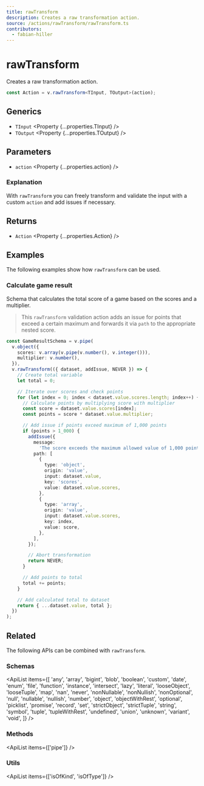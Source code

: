```yaml
---
title: rawTransform
description: Creates a raw transformation action.
source: /actions/rawTransform/rawTransform.ts
contributors:
  - fabian-hiller
---
```



# rawTransform

Creates a raw transformation action.

```ts
const Action = v.rawTransform<TInput, TOutput>(action);
```

## Generics

- `TInput` <Property {...properties.TInput} />
- `TOutput` <Property {...properties.TOutput} />

## Parameters

- `action` <Property {...properties.action} />

### Explanation

With `rawTransform` you can freely transform and validate the input with a custom `action` and add issues if necessary.

## Returns

- `Action` <Property {...properties.Action} />

## Examples

The following examples show how `rawTransform` can be used.

### Calculate game result

Schema that calculates the total score of a game based on the scores and a multiplier.

> This `rawTransform` validation action adds an issue for points that exceed a certain maximum and forwards it via `path` to the appropriate nested score.

```ts
const GameResultSchema = v.pipe(
  v.object({
    scores: v.array(v.pipe(v.number(), v.integer())),
    multiplier: v.number(),
  }),
  v.rawTransform(({ dataset, addIssue, NEVER }) => {
    // Create total variable
    let total = 0;

    // Iterate over scores and check points
    for (let index = 0; index < dataset.value.scores.length; index++) {
      // Calculate points by multiplying score with multiplier
      const score = dataset.value.scores[index];
      const points = score * dataset.value.multiplier;

      // Add issue if points exceed maximum of 1,000 points
      if (points > 1_000) {
        addIssue({
          message:
            'The score exceeds the maximum allowed value of 1,000 points.',
          path: [
            {
              type: 'object',
              origin: 'value',
              input: dataset.value,
              key: 'scores',
              value: dataset.value.scores,
            },
            {
              type: 'array',
              origin: 'value',
              input: dataset.value.scores,
              key: index,
              value: score,
            },
          ],
        });

        // Abort transformation
        return NEVER;
      }

      // Add points to total
      total += points;
    }

    // Add calculated total to dataset
    return { ...dataset.value, total };
  })
);
```

## Related

The following APIs can be combined with `rawTransform`.

### Schemas

<ApiList
  items={[
    'any',
    'array',
    'bigint',
    'blob',
    'boolean',
    'custom',
    'date',
    'enum',
    'file',
    'function',
    'instance',
    'intersect',
    'lazy',
    'literal',
    'looseObject',
    'looseTuple',
    'map',
    'nan',
    'never',
    'nonNullable',
    'nonNullish',
    'nonOptional',
    'null',
    'nullable',
    'nullish',
    'number',
    'object',
    'objectWithRest',
    'optional',
    'picklist',
    'promise',
    'record',
    'set',
    'strictObject',
    'strictTuple',
    'string',
    'symbol',
    'tuple',
    'tupleWithRest',
    'undefined',
    'union',
    'unknown',
    'variant',
    'void',
  ]}
/>

### Methods

<ApiList items={['pipe']} />

### Utils

<ApiList items={['isOfKind', 'isOfType']} />
